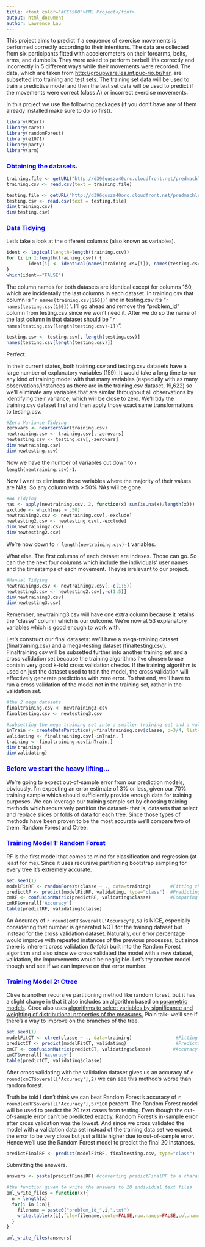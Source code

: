 ```yaml
---
title: <font color="#CC5500">PML Project</font>
output: html_document
author: Lawrence Lau
---
```


This project aims to predict if a sequence of exercise movements is performed correctly according to their intentions. The data are collected from six participants fitted with accelerometers on their forearms, belts, arms, and dumbells.  They were asked to perform barbell lifts correctly and incorrectly in 5 different ways while their movements were recorded.  The data, which are taken from <http://groupware.les.inf.puc-rio.br/har>, are subsetted into training and test sets.  The training set data will be used to train a predictive model and then the test set data will be used to predict if the movements were correct (class A) or incorrect exercise movements.  

In this project we use the following packages (if you don't have any of them already installed make sure to do so first).
```r
library(RCurl)
library(caret)
library(randomForest)
library(e1071)
library(party)
library(arm)
```

### <font color=blue> Obtaining the datasets. </font>
```r
training.file <- getURL("http://d396qusza40orc.cloudfront.net/predmachlearn/pml-training.csv")
training.csv <- read.csv(text = training.file)

testing.file <- getURL("http://d396qusza40orc.cloudfront.net/predmachlearn/pml-testing.csv")
testing.csv <- read.csv(text = testing.file)
dim(training.csv)
dim(testing.csv)
```

### <font color=blue> Data Tidying </font>
Let's take a look at the different columns (also known as variables).
```r
ident <- logical(length=length(training.csv))
for (i in 1:length(training.csv)) {
        ident[i] <- identical(names(training.csv[i]), names(testing.csv[i])) 
}
which(ident=="FALSE")
```
The column names for both datasets are identical except for columns 160, which are incidentally the last columns in each dataset.  In training.csv that column is "`r names(training.csv[160])`" and in testing.csv it's "`r names(testing.csv[160])`". I'll go ahead and remove the "problem_id" column from testing.csv since we won't need it. After we do so the name of the last column in that dataset should be "`r names(testing.csv[length(testing.csv)-1])`".

```r
testing.csv <- testing.csv[,-length(testing.csv)]
names(testing.csv[length(testing.csv)])
```
Perfect.

In their current states, both training.csv and testing.csv datasets have a large number of explanatory variables (159).  It would take a long time to run any kind of training model with that many variables (especially with as many observations/instances as there are in the training.csv dataset, 19,622) so we'll eliminate any variables that are similar throughout all observations by identifying their variance, which will be close to zero. We'll tidy the training.csv dataset first and then apply those exact same transformations to testing.csv.
```r
#Zero Variance Tidying
zerovars <- nearZeroVar(training.csv)
newtraining.csv <- training.csv[,-zerovars]
newtesting.csv <- testing.csv[,-zerovars]
dim(newtraining.csv)
dim(newtesting.csv)
```
Now we have the number of variables cut down to `r length(newtraining.csv)-1`.

Now I want to eliminate those variables where the majority of their values are NAs.  So any column with > 50% NAs will be gone.
```r
#NA Tidying
nas <- apply(newtraining.csv, 2, function(x) sum(is.na(x)/length(x)))
exclude <- which(nas > .50)
newtraining2.csv <- newtraining.csv[,-exclude]
newtesting2.csv <- newtesting.csv[,-exclude]
dim(newtraining2.csv)
dim(newtesting2.csv)
```
We're now down to `r length(newtraining.csv)-1` variables.

What else.  The first columns of each dataset are indexes.  Those can go.  So can the the next four columns which include the individuals' user names and the timestamps of each movement.  They're irrelevant to our project. 
```r
#Manual Tidying
newtraining3.csv <- newtraining2.csv[,-c(1:5)]
newtesting3.csv <- newtesting2.csv[,-c(1:5)]
dim(newtraining3.csv)
dim(newtesting3.csv)
```
Remember, newtraining3.csv will have one extra column because it retains the "classe" column which is our outcome.  We're now at 53 explanatory variables which is good enough to work with.  

Let's construct our final datasets:  we'll have a mega-training dataset (finaltraining.csv) and a mega-testing dataset (finaltesting.csv).  Finaltraining.csv will be subsetted further into another training set and a cross validation set because the training algorithms I've chosen to use contain very good k-fold cross validation checks.  If the training algorithm is used on just the dataset used to train the model, the cross validation will effectively generate predictions with zero error.  To that end, we'll have to run a cross validation of the model not in the training set, rather in the validation set.  
```r
#the 2 mega datasets
finaltraining.csv <- newtraining3.csv
finaltesting.csv <- newtesting3.csv

#subsetting the mega training set into a smaller training set and a validation set 
inTrain <- createDataPartition(y=finaltraining.csv$classe, p=3/4, list=FALSE)
validating <- finaltraining.csv[-inTrain, ]
training <- finaltraining.csv[inTrain,]
dim(training)
dim(validating)
```

### <font color=blue> Before we start the heavy lifting... </font>
We're going to expect out-of-sample error from our prediction models, obviously.  I'm expecting an error estimate of 3% or less, given our 70% training sample which should sufficiently provide enough data for training purposes.  We can leverage our training sample set by choosing training methods which recursively partition the dataset-  that is, datasets that select and replace slices or folds of data for each tree.  Since those types of methods have been proven to be the most accurate we'll compare two of them:  Random Forest and Ctree.  

### <font color=blue> Training Model 1: Random Forest </font>
RF is the first model that comes to mind for classification and regression (at least for me).  Since it uses recursive partitioning bootstrap sampling for every tree it's extremely accurate.  
```r
set.seed(1)
modelFitRF <- randomForest(classe ~ ., data=training)       #Fitting the model
predictRF <- predict(modelFitRF, validating, type="class")  #Predicting error using cross validation
cmRF <- confusionMatrix(predictRF, validating$classe)       #Comparing the results to discover accuracy
cmRF$overall['Accuracy']
table(predictRF, validating$classe)
```
An Accuracy of `r round(cmRF$overall['Accuracy'],5)` is NICE, especially considering that number is generated NOT for the training dataset but instead for the cross validation dataset.  Naturally, our error percentage would improve with repeated instances of the previous processes, but since there is inherent cross validation (k-fold) built into the Random Forest algorithm and also since we cross validated the model with a new dataset, validation, the improvements would be negligible.  Let's try another model though and see if we can improve on that error number.

### <font color=blue> Training Model 2: Ctree </font>
Ctree is another recursive partitioning method like random forest, but it has a slight change in that it also includes an algorithm based on [parametric models](http://cran.r-project.org/web/packages/party/index.html). Ctree also uses [algorithms to select variables by significance and weighting of distributional properties of the measures.](http://cran.r-project.org/web/packages/partykit/vignettes/ctree.pdf) Plain talk-  we'll see if there's a way to improve on the branches of the tree.   
```r
set.seed(1)
modelFitCT <- ctree(classe ~ ., data=training)                #Fitting the model
predictCT <- predict(modelFitCT, validating)                  #Prediction via cross validation
cmCT <- confusionMatrix(predictCT, validating$classe)        #Accuracy
cmCT$overall['Accuracy']
table(predictCT, validating$classe)
```
After cross validating with the validation dataset gives us an accuracy of `r round(cmCT$overall['Accuracy'],2)` we can see this method's worse than random forest.  

Truth be told I don't think we can beat Random Forest's accuracy of `r round(cmRF$overall['Accuracy'],5)*100` percent.  The Random Forest model will be used to predict the 20 test cases from testing.  Even though the out-of-sample error can't be predicted exactly, Random Forest's in-sample error after cross validation was the lowest.  And since we cross validated the model with a validation data set instead of the training data set we expect the error to be very close but just a little higher due to out-of-sample error.  Hence we'll use the Random Forest model to predict the final 20 instances.
```r
predictFinalRF <- predict(modelFitRF, finaltesting.csv, type="class")
```

Submitting the answers.
```r
answers <- paste(predictFinalRF) #converting predictFinalRF to a character vector

#the function given to write the answers to 20 individual text files
pml_write_files = function(x){
  n = length(x)
  for(i in 1:n){
    filename = paste0("problem_id_",i,".txt")
    write.table(x[i],file=filename,quote=FALSE,row.names=FALSE,col.names=FALSE)
  }
}

pml_write_files(answers)
```

